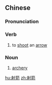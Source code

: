 ==Chinese==
{{zh-forms}}

===Pronunciation===
{{zh-pron
|m=shèjiàn
|c=se6 zin3
|h=pfs=sa-chien
|mn=siā-chìⁿ
|cat=v,n
}}

===Verb===
{{zh-verb}}

# to [[shoot]] an [[arrow]]

===Noun===
{{zh-noun}}

# [[archery]]

[[hu:射箭]]
[[zh:射箭]]